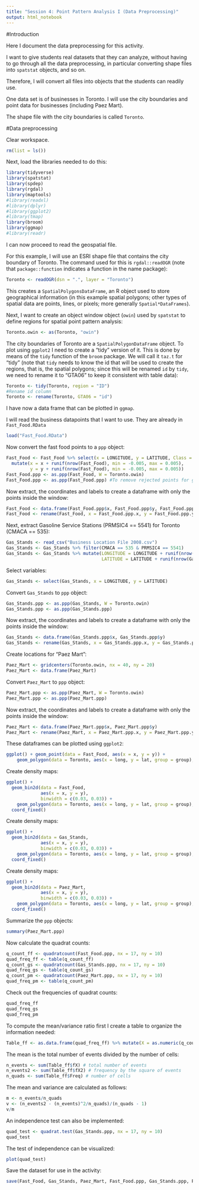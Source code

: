 ```yaml
---
title: "Session 4: Point Pattern Analysis I (Data Preprocessing)"
output: html_notebook
---
```


#Introduction

Here I document the data preprocessing for this activity. 

I want to give students real datasets that they can analyze, without having to go through all the data preprocessing, in particular converting shape files into `spatstat` objects, and so on.

Therefore, I will convert all files into objects that the students can readily use.

One data set is of businesses in Toronto. I will use the city boundaries and point data for businesses (including Paez Mart).

The shape file with the city boundaries is called `Toronto`.

#Data preprocessing

Clear workspace.
```r
rm(list = ls())
```

Next, load the libraries needed to do this:
```r
library(tidyverse)
library(spatstat)
library(spdep)
library(rgdal)
library(maptools)
#library(readxl)
#library(dplyr)
#library(ggplot2)
#library(tmap)
library(broom)
library(ggmap)
#library(readr)
```

I can now proceed to read the geospatial file. 

For this example, I will use an ESRI shape file that contains the city boundary of Toronto. The command used for this is `rgdal::readOGR` (note that `package::function` indicates a function in the name package):
```r
Toronto <- readOGR(dsn = ".", layer = "Toronto")
```

This creates a `SpatialPolygonsDataFrame`, an R object used to store geographical information (in this example spatial polygons; other types of spatial data are points, lines, or pixels; more generally `Spatial*DataFrames`).

Next, I want to create an object window object (`owin`) used by `spatstat` to define regions for spatial point pattern analysis:
```r
Toronto.owin <- as(Toronto, "owin")
```

The city boundaries of Toronto are a `SpatialPolygonDataFrame` object. To plot using `ggplot2` I need to create a "tidy" version of it. This is done by means of the `tidy` function of the `broom` package. We will call it `taz.t` for "tidy" (note that `tidy` needs to know the id that will be used to create the regions, that is, the spatial polygons; since this will be renamed `id` by `tidy`, we need to rename it to "GTA06" to keep it consistent with table data):
```r
Toronto <- tidy(Toronto, region = "ID")
#Rename id column
Toronto <- rename(Toronto, GTA06 = "id")
```

I have now a data frame that can be plotted in `ggmap`.

I will read the business datapoints that I want to use. They are already in `Fast_Food.RData`
```r
load("Fast_Food.RData")
```

Now convert the fast food points to a `ppp` object:
```r
Fast_Food <- Fast_Food %>% select(x = LONGITUDE, y = LATITUDE, Class = Class) %>% 
  mutate(x = x + runif(nrow(Fast_Food), min = -0.005, max = 0.005), 
         y = y + runif(nrow(Fast_Food), min = -0.005, max = 0.005))
Fast_Food.ppp <- as.ppp(Fast_Food, W = Toronto.owin)
Fast_Food.ppp <- as.ppp(Fast_Food.ppp) #To remove rejected points for good
```

Now extract, the coordinates and labels to create a dataframe with only the points inside the window:
```r
Fast_Food <- data.frame(Fast_Food.ppp$x, Fast_Food.ppp$y, Fast_Food.ppp$marks)
Fast_Food <- rename(Fast_Food, x = Fast_Food.ppp.x, y = Fast_Food.ppp.y, Class = Fast_Food.ppp.marks)
```

Next, extract Gasoline Service Stations (PRMSIC4 == 5541) for Toronto (CMACA == 535):
```r
Gas_Stands <- read_csv("Business Location File 2008.csv")
Gas_Stands <- Gas_Stands %>% filter(CMACA == 535 & PRMSIC4 == 5541)
Gas_Stands <- Gas_Stands %>% mutate(LONGITUDE = LONGITUDE + runif(nrow(Gas_Stands), min = -0.005, max = 0.005),
                                    LATITUDE = LATITUDE + runif(nrow(Gas_Stands), min = -0.005, max = 0.005))
```

Select variables:
```r
Gas_Stands <- select(Gas_Stands, x = LONGITUDE, y = LATITUDE)
```

Convert `Gas_Stands` to `ppp` object:
```r
Gas_Stands.ppp <- as.ppp(Gas_Stands, W = Toronto.owin)
Gas_Stands.ppp <- as.ppp(Gas_Stands.ppp)
```

Now extract, the coordinates and labels to create a dataframe with only the points inside the window:
```r
Gas_Stands <- data.frame(Gas_Stands.ppp$x, Gas_Stands.ppp$y)
Gas_Stands <- rename(Gas_Stands, x = Gas_Stands.ppp.x, y = Gas_Stands.ppp.y)
```

Create locations for "Paez Mart":
```r
Paez_Mart <- gridcenters(Toronto.owin, nx = 40, ny = 20)
Paez_Mart <- data.frame(Paez_Mart)
```

Convert `Paez_Mart` to `ppp` object:
```r
Paez_Mart.ppp <- as.ppp(Paez_Mart, W = Toronto.owin)
Paez_Mart.ppp <- as.ppp(Paez_Mart.ppp)
```

Now extract, the coordinates and labels to create a dataframe with only the points inside the window:
```r
Paez_Mart <- data.frame(Paez_Mart.ppp$x, Paez_Mart.ppp$y)
Paez_Mart <- rename(Paez_Mart, x = Paez_Mart.ppp.x, y = Paez_Mart.ppp.y)
```

These dataframes can be plotted using `ggplot2`:
```r
ggplot() + geom_point(data = Fast_Food, aes(x = x, y = y)) +
    geom_polygon(data = Toronto, aes(x = long, y = lat, group = group), color = "black", fill = NA, alpha = 1, size = .3)
```

Create density maps:
```r
ggplot() +
  geom_bin2d(data = Fast_Food,
             aes(x = x, y = y),
             binwidth = c(0.03, 0.03)) +
    geom_polygon(data = Toronto, aes(x = long, y = lat, group = group), color = "black", fill = NA, alpha = 1, size = .3) +
  coord_fixed()
```

Create density maps:
```r
ggplot() +
  geom_bin2d(data = Gas_Stands,
             aes(x = x, y = y),
             binwidth = c(0.03, 0.03)) +
    geom_polygon(data = Toronto, aes(x = long, y = lat, group = group), color = "black", fill = NA, alpha = 1, size = .3) +
  coord_fixed()
```

Create density maps:
```r
ggplot() +
  geom_bin2d(data = Paez_Mart,
             aes(x = x, y = y),
             binwidth = c(0.03, 0.03)) +
    geom_polygon(data = Toronto, aes(x = long, y = lat, group = group), color = "black", fill = NA, alpha = 1, size = .3) +
  coord_fixed()
```

Summarize the `ppp` objects:
```r
summary(Paez_Mart.ppp)
```

Now calculate the quadrat counts:
```r
q_count_ff <- quadratcount(Fast_Food.ppp, nx = 17, ny = 10)
quad_freq_ff <- table(q_count_ff)
q_count_gs <- quadratcount(Gas_Stands.ppp, nx = 17, ny = 10)
quad_freq_gs <- table(q_count_gs)
q_count_pm <- quadratcount(Paez_Mart.ppp, nx = 17, ny = 10)
quad_freq_pm <- table(q_count_pm)
```

Check out the frequencies of quadrat counts:
```r
quad_freq_ff
quad_freq_gs
quad_freq_pm
```

To compute the mean/variance ratio first I create a table to organize the information needed:
```r
Table_ff <- as.data.frame(quad_freq_ff) %>% mutate(X = as.numeric(q_count_ff), X2 = X^2, fX = X * Freq, fX2 = X2 * Freq)
```

The mean is the total number of events divided by the number of cells:
```r
n_events <- sum(Table_ff$fX) # total number of events
n_events2 <- sum(Table_ff$fX2) # frequency by the square of events
n_quads <- sum(Table_ff$Freq) # number of cells
```

The mean and variance are calculated as follows:
```r
m <- n_events/n_quads
v <- (n_events2 - (n_events)^2/n_quads)/(n_quads - 1)
v/m
```

An independence test can also be implemented:
```r
quad_test <- quadrat.test(Gas_Stands.ppp, nx = 17, ny = 10)
quad_test
```

The test of independence can be visualized:
```r
plot(quad_test)
```

Save the dataset for use in the activity:
```r
save(Fast_Food, Gas_Stands, Paez_Mart, Fast_Food.ppp, Gas_Stands.ppp, Paez_Mart.ppp, Toronto, file = "Toronto Business Points.RData")
```